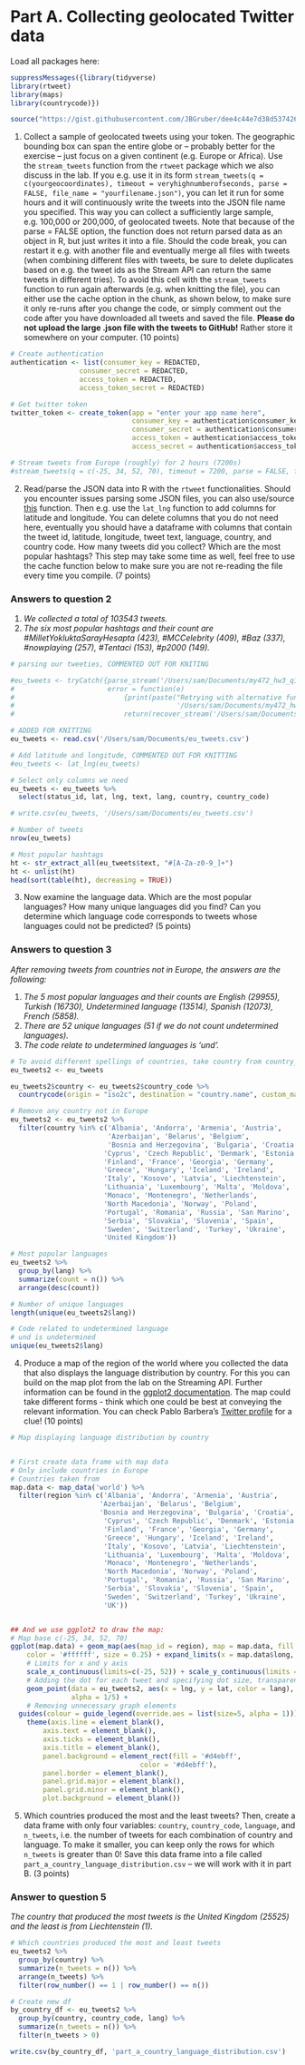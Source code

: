 # Part A. Collecting geolocated Twitter data

Load all packages here:

```r
suppressMessages({library(tidyverse)
library(rtweet)
library(maps)
library(countrycode)})

source("https://gist.githubusercontent.com/JBGruber/dee4c44e7d38d537426f57ba1e4f84ab/raw/ce28d3e8115f9272db867158794bc710e8e28ee5/recover_stream.R")
```

1. Collect a sample of geolocated tweets using your token. The geographic bounding box can span the entire globe or -- probably better for the exercise -- just focus on a given continent (e.g. Europe or Africa). Use the `stream_tweets` function from the `rtweet` package which we also discuss in the lab. If you e.g. use it in its form `stream_tweets(q = c(yourgeocoordinates), timeout = veryhighnumberofseconds, parse = FALSE, file_name = "yourfilename.json")`, you can let it run for some hours and it will continuously write the tweets into the JSON file name you specified. This way you can collect a sufficiently large sample, e.g. 100,000 or 200,000, of geolocated tweets. Note that because of the parse = FALSE option, the function does not return parsed data as an object in R, but just writes it into a file. Should the code break, you can restart it e.g. with another file and eventually merge all files with tweets (when combining different files with tweets, be sure to delete duplicates based on e.g. the tweet ids as the Stream API can return the same tweets in different tries). To avoid this cell with the `stream_tweets` function to run again afterwards (e.g. when knitting the file), you can either use the cache option in the chunk, as shown below, to make sure it only re-runs after you change the code, or simply comment out the code after you have downloaded all tweets and saved the file. __Please do not upload the large .json file with the tweets to GitHub!__ Rather store it somewhere on your computer. (10 points)

```r
# Create authentication
authentication <- list(consumer_key = REDACTED,
                 consumer_secret = REDACTED,
                 access_token = REDACTED,
                 access_token_secret = REDACTED)

# Get twitter token
twitter_token <- create_token(app = "enter your app name here", 
                              consumer_key = authentication$consumer_key,
                              consumer_secret = authentication$consumer_secret,
                              access_token = authentication$access_token,
                              access_secret = authentication$access_token_secret)

# Stream tweets from Europe (roughly) for 2 hours (7200s)
#stream_tweets(q = c(-25, 34, 52, 70), timeout = 7200, parse = FALSE, file_name = '/Users/sam/Documents/my472_hw3_q1_tweets.json')
```

2. Read/parse the JSON data into R with the `rtweet` functionalities. Should you encounter issues parsing some JSON files, you can also use/source [this]("https://gist.githubusercontent.com/JBGruber/dee4c44e7d38d537426f57ba1e4f84ab/raw/ce28d3e8115f9272db867158794bc710e8e28ee5/recover_stream.R") function. Then e.g. use the `lat_lng` function to add columns for latitude and longitude. You can delete columns that you do not need here, eventually you should have a dataframe with columns that contain the tweet id, latitude, longitude, tweet text, language, country, and country code. How many tweets did you collect? Which are the most popular hashtags? This step may take some time as well, feel free to use the cache function below to make sure you are not re-reading the file every time you compile. (7 points)

### Answers to question 2

1. *We collected a total of 103543 tweets.* \
2. *The six most popular hashtags and their count are #MilletYokluktaSarayHesapta (423), #MCCelebrity (409), #Baz (337), #nowplaying (257), #Tentaci (153), #p2000 (149).*

```r
# parsing our tweeties, COMMENTED OUT FOR KNITING

#eu_tweets <- tryCatch({parse_stream('/Users/sam/Documents/my472_hw3_q1_tweets.json')},
#                       error = function(e)
#                           {print(paste("Retrying with alternative function after initial error when parsing file",
#                                        '/Users/sam/Documents/my472_hw3_q1_tweets.json'));
#                           return(recover_stream('/Users/sam/Documents/my472_hw3_q1_tweets.json'))})

# ADDED FOR KNITTING
eu_tweets <- read.csv('/Users/sam/Documents/eu_tweets.csv')

# Add latitude and longitude, COMMENTED OUT FOR KNITTING
#eu_tweets <- lat_lng(eu_tweets)

# Select only columns we need
eu_tweets <- eu_tweets %>%
  select(status_id, lat, lng, text, lang, country, country_code)

# write.csv(eu_tweets, '/Users/sam/Documents/eu_tweets.csv')

# Number of tweets
nrow(eu_tweets)

# Most popular hashtags
ht <- str_extract_all(eu_tweets$text, "#[A-Za-z0-9_]+")
ht <- unlist(ht)
head(sort(table(ht), decreasing = TRUE))
```

3. Now examine the language data. Which are the most popular languages? How many unique languages did you find? Can you determine which language code corresponds to tweets whose languages could not be predicted? (5 points)

### Answers to question 3

*After removing tweets from countries not in Europe, the answers are the following:*

1. *The 5 most popular languages and their counts are English (29955), Turkish (16730), Undetermined language (13514), Spanish (12073), French (5858).* \
2. *There are 52 unique languages (51 if we do not count undetermined languages).* \
3. *The code relate to undetermined languages is 'und'.*

```r
# To avoid different spellings of countries, take country from country_code
eu_tweets2 <- eu_tweets

eu_tweets2$country <- eu_tweets2$country_code %>%
  countrycode(origin = "iso2c", destination = "country.name", custom_match = c('XK' = 'Kosovo'))

# Remove any country not in Europe
eu_tweets2 <- eu_tweets2 %>%
  filter(country %in% c('Albania', 'Andorra', 'Armenia', 'Austria', 
                        'Azerbaijan', 'Belarus', 'Belgium', 
                        'Bosnia and Herzegovina', 'Bulgaria', 'Croatia',
                       'Cyprus', 'Czech Republic', 'Denmark', 'Estonia',
                       'Finland', 'France', 'Georgia', 'Germany',
                       'Greece', 'Hungary', 'Iceland', 'Ireland', 
                       'Italy', 'Kosovo', 'Latvia', 'Liechtenstein',
                       'Lithuania', 'Luxembourg', 'Malta', 'Moldova',
                       'Monaco', 'Montenegro', 'Netherlands', 
                       'North Macedonia', 'Norway', 'Poland',
                       'Portugal', 'Romania', 'Russia', 'San Marino', 
                       'Serbia', 'Slovakia', 'Slovenia', 'Spain',
                       'Sweden', 'Switzerland', 'Turkey', 'Ukraine',
                       'United Kingdom'))

# Most popular languages
eu_tweets2 %>%
  group_by(lang) %>%
  summarize(count = n()) %>%
  arrange(desc(count))

# Number of unique languages
length(unique(eu_tweets2$lang))

# Code related to undetermined language
# und is undetermined
unique(eu_tweets2$lang)
```

4. Produce a map of the region of the world where you collected the data that also displays the language distribution by country. For this you can build on the map plot from the lab on the Streaming API. Further information can be found in the [ggplot2 documentation](https://ggplot2.tidyverse.org/). The map could take different forms - think which one could be best at conveying the relevant information. You can check Pablo Barbera's [Twitter profile](https://twitter.com/p_barbera) for a clue! (10 points)

```r
# Map displaying language distribution by country


# First create data frame with map data
# Only include countries in Europe
# Countries taken from
map.data <- map_data('world') %>%
  filter(region %in% c('Albania', 'Andorra', 'Armenia', 'Austria', 
                      'Azerbaijan', 'Belarus', 'Belgium', 
                      'Bosnia and Herzegovina', 'Bulgaria', 'Croatia',
                       'Cyprus', 'Czech Republic', 'Denmark', 'Estonia',
                       'Finland', 'France', 'Georgia', 'Germany',
                       'Greece', 'Hungary', 'Iceland', 'Ireland', 
                       'Italy', 'Kosovo', 'Latvia', 'Liechtenstein',
                       'Lithuania', 'Luxembourg', 'Malta', 'Moldova',
                       'Monaco', 'Montenegro', 'Netherlands', 
                       'North Macedonia', 'Norway', 'Poland',
                       'Portugal', 'Romania', 'Russia', 'San Marino', 
                       'Serbia', 'Slovakia', 'Slovenia', 'Spain',
                       'Sweden', 'Switzerland', 'Turkey', 'Ukraine',
                       'UK'))


## And we use ggplot2 to draw the map:
# Map base c(-25, 34, 52, 70)
ggplot(map.data) + geom_map(aes(map_id = region), map = map.data, fill = '#292929', 
    color = '#ffffff', size = 0.25) + expand_limits(x = map.data$long, y = map.data$lat) + 
    # Limits for x and y axis
    scale_x_continuous(limits=c(-25, 52)) + scale_y_continuous(limits = c(35, 70)) +
    # Adding the dot for each tweet and specifying dot size, transparency, and colour
    geom_point(data = eu_tweets2, aes(x = lng, y = lat, color = lang), size = 0.1,
               alpha = 1/5) +
    # Removing unnecessary graph elements
  guides(colour = guide_legend(override.aes = list(size=5, alpha = 1))) +
    theme(axis.line = element_blank(), 
    	axis.text = element_blank(), 
    	axis.ticks = element_blank(), 
        axis.title = element_blank(), 
        panel.background = element_rect(fill = '#d4ebff',
                                color = '#d4ebff'), 
        panel.border = element_blank(), 
        panel.grid.major = element_blank(), 
        panel.grid.minor = element_blank(), 
        plot.background = element_blank())

```

5. Which countries produced the most and the least tweets? Then, create a data frame with only four variables: `country`, `country_code`, `language`, and `n_tweets`, i.e. the number of tweets for each combination of country and language. To make it smaller, you can keep only the rows for which `n_tweets` is greater than 0! Save this data frame into a file called `part_a_country_language_distribution.csv` -- we will work with it in part B.  (3 points)


### Answer to question 5

*The country that produced the most tweets is the United Kingdom (25525) and the least is from Liechtenstein (1).*

```r
# Which countries produced the most and least tweets
eu_tweets2 %>%
  group_by(country) %>%
  summarize(n_tweets = n()) %>%
  arrange(n_tweets) %>%
  filter(row_number() == 1 | row_number() == n())

# Create new df
by_country_df <- eu_tweets2 %>%
  group_by(country, country_code, lang) %>%
  summarize(n_tweets = n()) %>%
  filter(n_tweets > 0)

write.csv(by_country_df, 'part_a_country_language_distribution.csv')
```

